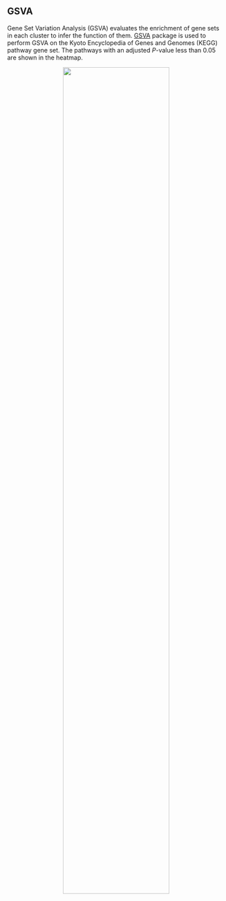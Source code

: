 ## GSVA

Gene Set Variation Analysis (GSVA) evaluates the enrichment of gene sets in each cluster to infer the function of them. [GSVA](https://www.bioconductor.org/packages/release/bioc/html/GSVA.html) package is used to perform GSVA on the Kyoto Encyclopedia of Genes and Genomes (KEGG) pathway gene set. The pathways with an adjusted *P*-value less than 0.05 are shown in the heatmap.

<center>
    <img src="..\\Step14.GSVA\\GSVA_Heatmap.png" width="70%"/>
</center>

